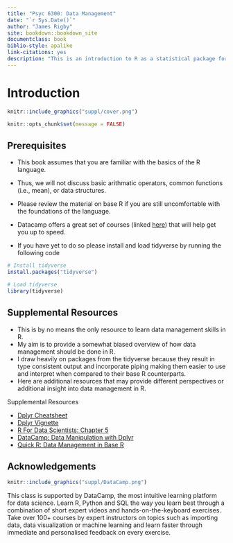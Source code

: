 ```yaml
--- 
title: "Psyc 6300: Data Management"
date: "`r Sys.Date()`"
author: "James Rigby"
site: bookdown::bookdown_site
documentclass: book
biblio-style: apalike
link-citations: yes
description: "This is an introduction to R as a statistical package for psychological research."
---
```


# Introduction

```r
knitr::include_graphics("suppl/cover.png")
```

```r
knitr::opts_chunk$set(message = FALSE)
```


## Prerequisites

- This book assumes that you are familiar with the basics of the R language.

- Thus, we will not discuss basic arithmatic operators, common functions (i.e., mean), or data structures. 

- Please review the material on base R if you are still uncomfortable with the foundations of the language.

- Datacamp offers a great set of courses (linked [here](https://www.datacamp.com/courses/free-introduction-to-r)) that will help get you up to speed.

- If you have yet to do so please install and load tidyverse by running the following code

```r
# Install tidyverse
install.packages("tidyverse")

# Load tidyverse
library(tidyverse)
```

## Supplemental Resources

- This is by no means the only resource to learn data management skills in R. 
- My aim is to provide a somewhat biased overview of how data management should be done in R. 
- I draw heavily on packages from the tidyverse because they result in type consistent output and incorporate piping making them easier to use and interpret when compared to their base R counterparts. 
- Here are additional resources that may provide different perspectives or additional insight into data management in R.

<div class = activity>
<div class = activitytitle>
Supplemental Resources</div>

- [Dplyr Cheatsheet](https://github.com/rstudio/cheatsheets/blob/master/data-transformation.pdf)
- [Dplyr Vignette](https://cran.r-project.org/web/packages/dplyr/vignettes/dplyr.html)
- [R For Data Scientists: Chapter 5](http://r4ds.had.co.nz/transform.html)
- [DataCamp: Data Manipulation with Dplyr](https://www.datacamp.com/courses/dplyr-data-manipulation-r-tutorial)
- [Quick R: Data Management in Base R](https://www.statmethods.net/management/variables.html)

</div>

## Acknowledgements

```r
knitr::include_graphics("suppl/DataCamp.png")
```


This class is supported by DataCamp, the most intuitive learning platform for data science. Learn R, Python and SQL the way you learn best through a combination of short expert videos and hands-on-the-keyboard exercises. Take over 100+ courses by expert instructors on topics such as importing data, data visualization or machine learning and learn faster through immediate and personalised feedback on every exercise.
